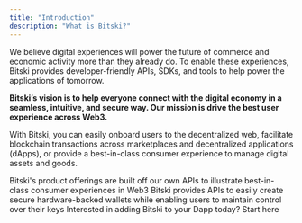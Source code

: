 ```yaml
---
title: "Introduction"
description: "What is Bitski?"
---
```

We believe digital experiences will power the future of commerce and economic activity more than they already do. To enable these experiences, Bitski provides developer-friendly APIs, SDKs, and tools
to help power the applications of tomorrow.

**Bitski’s vision is to help everyone connect with the digital economy in a seamless, intuitive, and secure way. Our mission is drive the best user experience across Web3.**

With Bitski, you can easily onboard users to the decentralized web, facilitate blockchain transactions across marketplaces and decentralized applications (dApps),
or provide a best-in-class consumer experience to manage digital assets and goods. 

<CardGroup cols={2}>
  <Card title="Products" icon="sparkles" color="#ea5a0c" href="products/bitski-wallet">
    Bitski's product offerings are built off our own APIs to illustrate best-in-class consumer experiences in Web3
  </Card>
  <Card title="Wallet as a Service (WaaS)" icon="wallet" color="#0285c7" href="wallet-as-a-service/overview">
    Bitski provides APIs to easily create secure hardware-backed wallets while enabling users to maintain control over their keys
  </Card>
</CardGroup>
<Card title="Integrations" icon="plug" color="#16a34a" href="integrations/get-started">
  Interested in adding Bitski to your Dapp today? Start here
</Card>